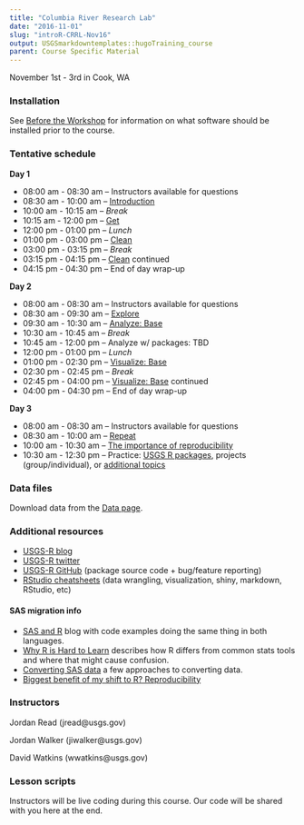 ```yaml
---
title: "Columbia River Research Lab"
date: "2016-11-01"
slug: "introR-CRRL-Nov16"
output: USGSmarkdowntemplates::hugoTraining_course
parent: Course Specific Material
---
```


November 1st - 3rd in Cook, WA

### Installation
See [Before the Workshop](/intro-curriculum/Before) for information on what software should be installed prior to the course.

### Tentative schedule

**Day 1**

* 08:00 am - 08:30 am -- Instructors available for questions 
* 08:30 am - 10:00 am -- [Introduction](/intro-curriculum/Introduction) 
* 10:00 am - 10:15 am -- *Break*
* 10:15 am - 12:00 pm -- [Get](/intro-curriculum/Get)
* 12:00 pm - 01:00 pm -- *Lunch*
* 01:00 pm - 03:00 pm -- [Clean](/intro-curriculum/Clean)
* 03:00 pm - 03:15 pm -- *Break*
* 03:15 pm - 04:15 pm -- [Clean](/intro-curriculum/Clean) continued
* 04:15 pm - 04:30 pm -- End of day wrap-up

**Day 2**

* 08:00 am - 08:30 am -- Instructors available for questions
* 08:30 am - 09:30 am -- [Explore](/intro-curriculum/Explore)
* 09:30 am - 10:30 am -- [Analyze: Base](/intro-curriculum/Analyze)
* 10:30 am - 10:45 am -- *Break*
* 10:45 am - 12:00 pm -- Analyze w/ packages: TBD
* 12:00 pm - 01:00 pm -- *Lunch*
* 01:00 pm - 02:30 pm -- [Visualize: Base](/intro-curriculum/Visualize/)
* 02:30 pm - 02:45 pm -- *Break*
* 02:45 pm - 04:00 pm -- [Visualize: Base](/intro-curriculum/Visualize/) continued
* 04:00 pm - 04:30 pm -- End of day wrap-up

**Day 3**

* 08:00 am - 08:30 am -- Instructors available for questions
* 08:30 am - 10:00 am -- [Repeat](/intro-curriculum/Reproduce/)
* 10:00 am - 10:30 am -- [The importance of reproducibility](https://owi.usgs.gov/blog/Reproducibility)
* 10:30 am - 12:30 pm -- Practice: [USGS R packages](/intro-curriculum/USGS/), projects (group/individual), or [additional topics](/intro-curriculum/Additional/)

### Data files
Download data from the [Data page](/intro-curriculum/data/). 

### Additional resources
* [USGS-R blog](https://owi.usgs.gov/blog/tags/r)
* [USGS-R twitter](https://twitter.com/USGS_R)
* [USGS-R GitHub](https://github.com/USGS-R) (package source code + bug/feature reporting)
* [RStudio cheatsheets](https://www.rstudio.com/resources/cheatsheets/) (data wrangling, visualization, shiny, markdown, RStudio, etc)

#### SAS migration info
* [SAS and R](http://sas-and-r.blogspot.com/) blog with code examples doing the same thing in both languages.
* [Why R is Hard to Learn](http://r4stats.com/articles/why-r-is-hard-to-learn/) describes how R differs from common stats tools and where that might cause confusion.
* [Converting SAS data](http://rconvert.com/sas-vs-r-code-compare/5-ways-to-convert-sas-data-to-r/) a few approaches to converting data.
* [Biggest benefit of my shift to R? Reproducibility](https://dynamicecology.wordpress.com/2015/02/18/the-biggest-benefit-of-my-shift-to-r-reproducibility/)

### Instructors
Jordan Read (jread@usgs.gov)

Jordan Walker (jiwalker@usgs.gov)

David Watkins (wwatkins@usgs.gov)

### Lesson scripts

Instructors will be live coding during this course. Our code will be shared with you here at the end.
